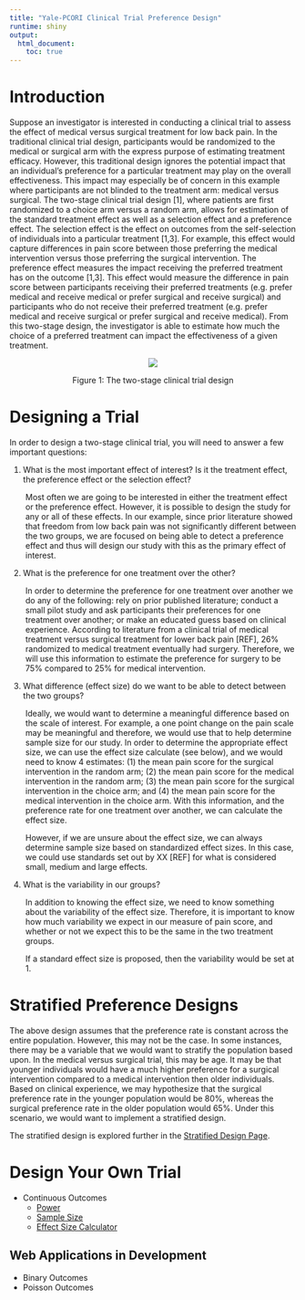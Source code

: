 ```yaml
---
title: "Yale-PCORI Clinical Trial Preference Design"
runtime: shiny
output: 
  html_document:
    toc: true
---
```


# Introduction

Suppose an investigator is interested in conducting a clinical trial to assess the effect of medical versus surgical treatment for low back pain. In the traditional clinical trial design, participants would be randomized to the medical or surgical arm with the express purpose of estimating treatment efficacy. However, this traditional design ignores the potential impact that an individual’s preference for a particular treatment may play on the overall effectiveness. This impact may especially be of concern in this example where participants are not blinded to the treatment arm: medical versus surgical. The two-stage clinical trial design [1], where patients are first randomized to a choice arm versus a random arm, allows for estimation of the standard treatment effect as well as a selection effect and a preference effect. The selection effect is the effect on outcomes from the self-selection of individuals into a particular treatment [1,3]. For example, this effect would capture differences in pain score between those preferring the medical intervention versus those preferring the surgical intervention.  The preference effect measures the impact receiving the preferred treatment has on the outcome [1,3]. This effect would measure the difference in pain score between participants receiving their preferred treatments (e.g. prefer medical and receive medical or prefer surgical and receive surgical) and participants who do not receive their preferred treatment (e.g. prefer medical and receive surgical or prefer surgical and receive medical). From this two-stage design, the investigator is able to estimate how much the choice of a preferred treatment can impact the effectiveness of a given treatment.

<center>
![](rucker-design.png) 

Figure 1: The two-stage clinical trial design 
</center>

# Designing a Trial

In order to design a two-stage clinical trial, you will need to answer a few important questions:

1.	What is the most important effect of interest?  Is it the treatment effect, the preference effect or the selection effect?

<div style="margin-left: 2em;">
Most often we are going to be interested in either the treatment effect or the preference effect.  However, it is possible to design the study for any or all of these effects.  In our example, since prior literature showed that freedom from low back pain was not significantly different between the two groups, we are focused on being able to detect a preference effect and thus will design our study with this as the primary effect of interest.
</div>

2.	What is the preference for one treatment over the other?

<div style="margin-left: 2em;">
In order to determine the preference for one treatment over another we do any of the following: rely on prior published literature; conduct a small pilot study and ask participants their preferences for one treatment over another; or make an educated guess based on clinical experience.  According to literature from a clinical trial of medical treatment versus surgical treatment for lower back pain [REF], 26% randomized to medical treatment eventually had surgery.  Therefore, we will use this information to estimate the preference for surgery to be 75% compared to 25% for medical intervention.
</div>

3.	What difference (effect size) do we want to be able to detect between the two groups?

<div style="margin-left: 2em;">
Ideally, we would want to determine a meaningful difference based on the scale of interest.  For example, a one point change on the pain scale may be meaningful and therefore, we would use that to help determine sample size for our study.  In order to determine the appropriate effect size, we can use the effect size calculate (see below), and we would need to know 4 estimates: (1) the mean pain score for the surgical intervention in the random arm; (2) the mean pain score for the medical intervention in the random arm; (3) the mean pain score for the surgical intervention in the choice arm; and (4) the mean pain score for the medical intervention in the choice arm. With this information, and the preference rate for one treatment over another, we can calculate the effect size.

However, if we are unsure about the effect size, we can always determine sample size based on standardized effect sizes.  In this case, we could use standards set out by XX [REF] for what is considered small, medium and large effects.
</div>

4.	What is the variability in our groups?

<div style="margin-left: 2em;">
In addition to knowing the effect size, we need to know something about the variability of the effect size.  Therefore, it is important to know how much variability we expect in our measure of pain score, and whether or not we expect this to be the same in the two treatment groups.

If a standard effect size is proposed, then the variability would be set at 1.
</div>

# Stratified Preference Designs

The above design assumes that the preference rate is constant across the entire population.  However, this may not be the case.  In some instances, there may be a variable that we would want to stratify the population based upon.  In the medical versus surgical trial, this may be age.  It may be that younger individuals would have a much higher preference for a surgical intervention compared to a medical intervention then older individuals.  Based on clinical experience, we may hypothesize that the surgical preference rate in the younger population would be 80%, whereas the surgical preference rate in the older population would 65%.  Under this scenario, we would want to implement a stratified design.

The stratified design is explored further in the [Stratified Design Page](stratified-design).

# Design Your Own Trial

- Continuous Outcomes
    - [Power](../selection-effect-power) 
    - [Sample Size](../sample-size)
    - [Effect Size Calculator](../effect-size)


## Web Applications in Development

- Binary Outcomes
- Poisson Outcomes


